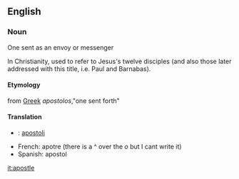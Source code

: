 ==English==
===Noun===
One sent as an envoy or messenger<p> In Christianity, used to refer to Jesus's twelve disciples (and also those later addressed with this title, i.e. Paul and Barnabas).
====Etymology====
from [[Greek]] ''apostolos'',"one sent forth"
====Translation====
*{{fi}}: [[apostoli]]
*French: apotre (there is a ^ over the ''o'' but I cant write it)
*Spanish: apostol

[[it:apostle]]
